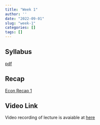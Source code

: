 ```yaml
---
title: "Week 1"
author: ''
date: "2022-09-01"
slug: "week-1"
categories: []
tags: []
---
```


## Syllabus

[pdf](/pdf/Syllabus.pdf)

## Recap

[Econ Recap 1](/pdf/Econ_Recap_1.pdf)

## Video Link

Video recording of lecture is avaiable at [here](https://ksu.zoom.us/rec/play/cr8ZHP5XTBooOlyfUygQfu5Nhgcve043tOFI6ZJYYVrQ-1uIfZ33IgpQuRRaEZYrzyPt00_nrAGgxP69.CVMlOGGMZgSjdP_i?continueMode=true&_x_zm_rtaid=j4EJGdacQIONpWK5hr9y7A.1662827614342.cea8fcff6b200eff2bed25fac46a2f9d&_x_zm_rhtaid=102)